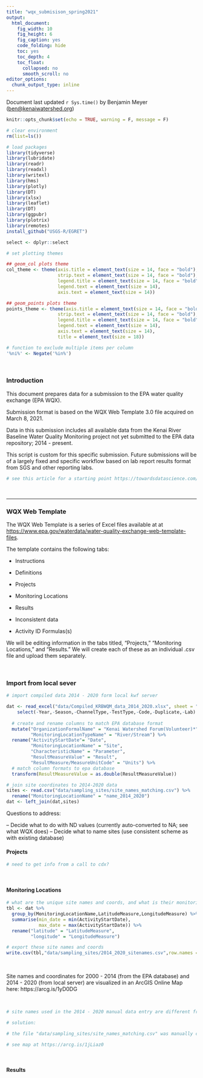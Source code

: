 ```yaml
---
title: "wqx_submisison_spring2021"
output:
  html_document: 
    fig_width: 10
    fig_height: 6
    fig_caption: yes
    code_folding: hide
    toc: yes
    toc_depth: 4
    toc_float:
      collapsed: no
      smooth_scroll: no
editor_options: 
  chunk_output_type: inline
---
```


Document last updated `r Sys.time()` by Benjamin Meyer ([ben\@kenaiwatershed.org](mailto:ben@kenaiwatershed.org){.email})

```r
knitr::opts_chunk$set(echo = TRUE, warning = F, message = F)

# clear environment
rm(list=ls())

# load packages
library(tidyverse)
library(lubridate)
library(readr)
library(readxl)
library(writexl)
library(hms)
library(plotly)
library(DT)
library(xlsx)
library(leaflet)
library(DT)
library(ggpubr)
library(plotrix)
library(remotes)
install_github("USGS-R/EGRET")

select <- dplyr::select

# set plotting themes

## geom_col plots theme
col_theme <- theme(axis.title = element_text(size = 14, face = "bold"),
                   strip.text = element_text(size = 14, face = "bold"),
                   legend.title = element_text(size = 14, face = "bold"),
                   legend.text = element_text(size = 14),
                   axis.text = element_text(size = 14))

## geom_points plots theme
points_theme <- theme(axis.title = element_text(size = 14, face = "bold"),
                   strip.text = element_text(size = 14, face = "bold"),
                   legend.title = element_text(size = 14, face = "bold"),
                   legend.text = element_text(size = 14),
                   axis.text = element_text(size = 14),
                   title = element_text(size = 18))

# function to exclude multiple items per column
'%ni%' <- Negate('%in%')
```

<br>

### Introduction

This document prepares data for a submission to the EPA water quality exchange (EPA WQX).

Submission format is based on the WQX Web Template 3.0 file acquired on March 8, 2021.

Data in this submission includes all available data from the Kenai River Baseline Water Quality Monitoring project not yet submitted to the EPA data repository; 2014 - present.

This script is custom for this specific submission. Future submissions will be of a largely fixed and specific workflow based on lab report results format from SGS and other reporting labs.

```r
# see this article for a starting point https://towardsdatascience.com/this-is-what-the-ultimate-r-data-analysis-workflow-looks-like-8e7139ee708d
```

<br>

***

### WQX Web Template

The WQX Web Template is a series of Excel files available at at <https://www.epa.gov/waterdata/water-quality-exchange-web-template-files>.

The template contains the following tabs:

-   Instructions

-   Definitions

-   Projects

-   Monitoring Locations

-   Results

-   Inconsistent data

-   Activity ID Formulas(s)

We will be editing information in the tabs titled, "Projects," "Monitoring Locations," and "Results."  We will create each of these as an individual .csv file and upload them separately.

<br>

### Import from local sever
```r
# import compiled data 2014 - 2020 form local kwf server

dat <- read_excel("data/Compiled_KRBWQM_data_2014_2020.xlsx", sheet = "Master") %>%
    select(-Year,-Season,-ChannelType,-TestType,-Code,-Duplicate,-Lab) %>%
  
  # create and rename columns to match EPA database format
  mutate("OrganizationFormalName" = "Kenai Watershed Forum(Volunteer)*",
         "MonitoringLocationTypeName" = "River/Stream") %>%
  rename("ActivityStartDate"= "Date",
         "MonitoringLocationName" = "Site",
         "CharacteristicName" = "Parameter",
         "ResultMeasureValue" = "Result",
         "ResultMeasure/MeasureUnitCode" = "Units") %>%
  # match column formats to epa database
  transform(ResultMeasureValue = as.double(ResultMeasureValue))

# join site coordinates to 2014-2020 data
sites <- read.csv("data/sampling_sites/site_names_matching.csv") %>%
  rename("MonitoringLocationName" = "name_2014_2020")
dat <- left_join(dat,sites)
```

Questions to address:

--  Decide what to do with ND values (currently auto-converted to NA; see what WQX does)
--  Decide what to name sites (use consistent scheme as with existing database)


#### Projects

```r
# need to get info from a call to cdx?

```

<br>

#### Monitoring Locations

```r
# what are the unique site names and coords, and what is their monitoring duration?
tbl <- dat %>%
  group_by(MonitoringLocationName,LatitudeMeasure,LongitudeMeasure) %>%
  summarise(min_date = min(ActivityStartDate),
            max_date = max(ActivityStartDate)) %>%
  rename("latitude" = "LatitudeMeasure",
         "longitude" = "LongitudeMeasure")

# export these site names and coords
write.csv(tbl,"data/sampling_sites/2014_2020_sitenames.csv",row.names = F)
```

<br>

Site names and coordinates for 2000 - 2014 (from the EPA database) and 2014 - 2020 (from local server) are visualized in an ArcGIS Online Map here: https://arcg.is/1yD0DG

<br>

```r

# site names used in the 2014 - 2020 manual data entry are different from the site names preexisting in the EPA database.

# solution: 

# the file "data/sampling_sites/site_names_matching.csv" was manually created, usingt he ArcGIS Online map, to rectify site name discrepancies and assign coordinates.  Coordinates are taken from the 2014 Kenai Wateshed Forum Report at https://dec.alaska.gov/media/16756/kenai-river-baseline-monitoring-report-final-zncuappendix.pdf

# see map at https://arcg.is/1jLiaz0
```

<br>

#### Results

```r

```



